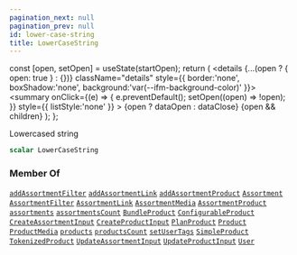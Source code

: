 ```yaml
---
pagination_next: null
pagination_prev: null
id: lower-case-string
title: LowerCaseString
---
```









  const [open, setOpen] = useState(startOpen);
  return (
    <details {...(open ? { open: true } : {})} className="details" style={{ border:'none', boxShadow:'none', background:'var(--ifm-background-color)' }}>
      <summary
        onClick={(e) => {
          e.preventDefault();
          setOpen((open) => !open);
        }}
        style={{ listStyle:'none' }}
      >
      {open ? dataOpen : dataClose}
      </summary>
      {open && children}
    </details>
  );
};








Lowercased string


```graphql
scalar LowerCaseString
```








### Member Of

[`addAssortmentFilter`](/operations/mutations/add-assortment-filter.mdx)  <Badge class="badge badge--secondary" text="mutation"/><Bullet />[`addAssortmentLink`](/operations/mutations/add-assortment-link.mdx)  <Badge class="badge badge--secondary" text="mutation"/><Bullet />[`addAssortmentProduct`](/operations/mutations/add-assortment-product.mdx)  <Badge class="badge badge--secondary" text="mutation"/><Bullet />[`Assortment`](/types/objects/assortment.mdx)  <Badge class="badge badge--secondary" text="object"/><Bullet />[`AssortmentFilter`](/types/objects/assortment-filter.mdx)  <Badge class="badge badge--secondary" text="object"/><Bullet />[`AssortmentLink`](/types/objects/assortment-link.mdx)  <Badge class="badge badge--secondary" text="object"/><Bullet />[`AssortmentMedia`](/types/objects/assortment-media.mdx)  <Badge class="badge badge--secondary" text="object"/><Bullet />[`AssortmentProduct`](/types/objects/assortment-product.mdx)  <Badge class="badge badge--secondary" text="object"/><Bullet />[`assortments`](/operations/queries/assortments.mdx)  <Badge class="badge badge--secondary" text="query"/><Bullet />[`assortmentsCount`](/operations/queries/assortments-count.mdx)  <Badge class="badge badge--secondary" text="query"/><Bullet />[`BundleProduct`](/types/objects/bundle-product.mdx)  <Badge class="badge badge--secondary" text="object"/><Bullet />[`ConfigurableProduct`](/types/objects/configurable-product.mdx)  <Badge class="badge badge--secondary" text="object"/><Bullet />[`CreateAssortmentInput`](/types/inputs/create-assortment-input.mdx)  <Badge class="badge badge--secondary" text="input"/><Bullet />[`CreateProductInput`](/types/inputs/create-product-input.mdx)  <Badge class="badge badge--secondary" text="input"/><Bullet />[`PlanProduct`](/types/objects/plan-product.mdx)  <Badge class="badge badge--secondary" text="object"/><Bullet />[`Product`](/types/interfaces/product.mdx)  <Badge class="badge badge--secondary" text="interface"/><Bullet />[`ProductMedia`](/types/objects/product-media.mdx)  <Badge class="badge badge--secondary" text="object"/><Bullet />[`products`](/operations/queries/products.mdx)  <Badge class="badge badge--secondary" text="query"/><Bullet />[`productsCount`](/operations/queries/products-count.mdx)  <Badge class="badge badge--secondary" text="query"/><Bullet />[`setUserTags`](/operations/mutations/set-user-tags.mdx)  <Badge class="badge badge--secondary" text="mutation"/><Bullet />[`SimpleProduct`](/types/objects/simple-product.mdx)  <Badge class="badge badge--secondary" text="object"/><Bullet />[`TokenizedProduct`](/types/objects/tokenized-product.mdx)  <Badge class="badge badge--secondary" text="object"/><Bullet />[`UpdateAssortmentInput`](/types/inputs/update-assortment-input.mdx)  <Badge class="badge badge--secondary" text="input"/><Bullet />[`UpdateProductInput`](/types/inputs/update-product-input.mdx)  <Badge class="badge badge--secondary" text="input"/><Bullet />[`User`](/types/objects/user.mdx)  <Badge class="badge badge--secondary" text="object"/>

